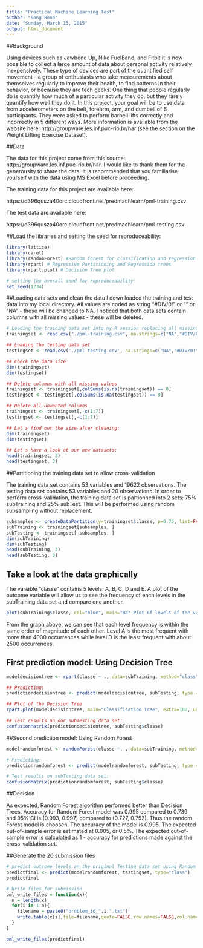 ```yaml
---
title: "Practical Machine Learning Test"
author: "Song Boon"
date: "Sunday, March 15, 2015"
output: html_document
---
```


##Background

Using devices such as Jawbone Up, Nike FuelBand, and Fitbit it is now possible to collect a large amount of data about personal activity relatively inexpensively. These type of devices are part of the quantified self movement - a group of enthusiasts who take measurements about themselves regularly to improve their health, to find patterns in their behavior, or because they are tech geeks. One thing that people regularly do is quantify how much of a particular activity they do, but they rarely quantify how well they do it. In this project, your goal will be to use data from accelerometers on the belt, forearm, arm, and dumbell of 6 participants. They were asked to perform barbell lifts correctly and incorrectly in 5 different ways. More information is available from the website here: http://groupware.les.inf.puc-rio.br/har (see the section on the Weight Lifting Exercise Dataset). 

##Data 

The data for this project come from this source: http://groupware.les.inf.puc-rio.br/har. I would like to thank them for the generousity to share the data. It is recommended that you familiarise yourself with the data using MS Excel before proceeding.

The training data for this project are available here: 

https://d396qusza40orc.cloudfront.net/predmachlearn/pml-training.csv

The test data are available here: 

https://d396qusza40orc.cloudfront.net/predmachlearn/pml-testing.csv


##Load the libraries and setting the seed for reproduceability:

```r
library(lattice)
library(caret)
library(randomForest) #Random forest for classification and regression
library(rpart) # Regressive Partitioning and Regression trees
library(rpart.plot) # Decision Tree plot

# setting the overall seed for reproduceability
set.seed(1234)
```

##Loading data sets and clean the data
I down loaded the training and test data into my local directory.
All values are coded as string "#DIV/0!" or "" or "NA" - these will be changed to NA.
I noticed that both data sets contain columns with all missing values - these will be deleted.  


```r
# Loading the training data set into my R session replacing all missing with "NA"
trainingset <- read.csv("./pml-training.csv", na.strings=c("NA","#DIV/0!", ""))

## Loading the testing data set 
testingset <- read.csv('./pml-testing.csv', na.strings=c("NA","#DIV/0!", ""))

## Check the data size
dim(trainingset)
dim(testingset)

## Delete columns with all missing values
trainingset <- trainingset[,colSums(is.na(trainingset)) == 0]
testingset <- testingset[,colSums(is.na(testingset)) == 0]

## Delete all unwanted columns
trainingset <- trainingset[,-c(1:7)]
testingset <- testingset[,-c(1:7)]

## Let's find out the size after cleaning:
dim(trainingset)
dim(testingset)

## Let's have a look at our new datasets:
head(trainingset, 3)
head(testingset, 3)
```

##Partitioning the training data set to allow cross-validation

The training data set contains 53 variables and 19622 observations.
The testing data set contains 53 variables and  20 observations.
In order to perform cross-validation, the training data set is partionned into 2 sets: 75% subTraining and 25% subTest.
This will be performed using random subsampling without replacement.

```r
subsamples <- createDataPartition(y=trainingset$classe, p=0.75, list=FALSE)
subTraining <- trainingset[subsamples, ] 
subTesting <- trainingset[-subsamples, ]
dim(subTraining)
dim(subTesting)
head(subTraining, 3)
head(subTesting, 3)
```

## Take a look at the data graphically

The variable "classe" contains 5 levels: A, B, C, D and E. A plot of the outcome variable will allow us to see the frequency of each levels in the subTraining data set and compare one another.

```r
plot(subTraining$classe, col="blue", main="Bar Plot of levels of the variable classe within the subTraining data set", xlab="classe levels", ylab="Frequency")
```
From the graph above, we can see that each level frequency is within the same order of magnitude of each other. Level A is the most frequent with more than 4000 occurrences while level D is the least frequent with about 2500 occurrences.

## First prediction model: Using Decision Tree

```r
modeldecisiontree <- rpart(classe ~ ., data=subTraining, method="class")

## Predicting:
predictiondecisiontree <- predict(modeldecisiontree, subTesting, type = "class")

## Plot of the Decision Tree
rpart.plot(modeldecisiontree, main="Classification Tree", extra=102, under=TRUE, faclen=0)

## Test results on our subTesting data set:
confusionMatrix(predictiondecisiontree, subTesting$classe)
```

##Second prediction model: Using Random Forest

```r
modelrandomforest <- randomForest(classe ~. , data=subTraining, method="class")

# Predicting:
predictionrandomforest <- predict(modelrandomforest, subTesting, type = "class")

# Test results on subTesting data set:
confusionMatrix(predictionrandomforest, subTesting$classe)
```

##Decision

As expected, Random Forest algorithm performed better than Decision Trees.
Accuracy for Random Forest model was 0.995 compared to 0.739 and 95% CI is (0.993, 0.997) compared to (0.727, 0.752). 
Thus the random Forest model is choosen. 
The accuracy of the model is 0.995. 
The expected out-of-sample error is estimated at 0.005, or 0.5%. 
The expected out-of-sample error is calculated as 1 - accuracy for predictions made against the cross-validation set. 


##Generate the 20 submission files

```r
# predict outcome levels on the original Testing data set using Random Forest algorithm
predictfinal <- predict(modelrandomforest, testingset, type="class")
predictfinal

# Write files for submission
pml_write_files = function(x){
  n = length(x)
  for(i in 1:n){
    filename = paste0("problem_id_",i,".txt")
    write.table(x[i],file=filename,quote=FALSE,row.names=FALSE,col.names=FALSE)
  }
}

pml_write_files(predictfinal)
```

